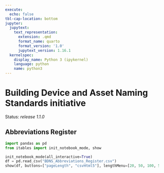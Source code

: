```yaml
---
execute:
  echo: false
tbl-cap-location: bottom
jupyter:
  jupytext:
    text_representation:
      extension: .qmd
      format_name: quarto
      format_version: '1.0'
      jupytext_version: 1.16.1
  kernelspec:
    display_name: Python 3 (ipykernel)
    language: python
    name: python3
---
```


# Building Device and Asset Naming Standards initiative

Status: *release 1.1.0*

## Abbreviations Register

```python
import pandas as pd
from itables import init_notebook_mode, show

init_notebook_mode(all_interactive=True)
df = pd.read_csv("BDNS_Abbreviations_Register.csv")
show(df, buttons=["pageLength", "csvHtml5"], lengthMenu=[20, 50, 100, 500])
```
